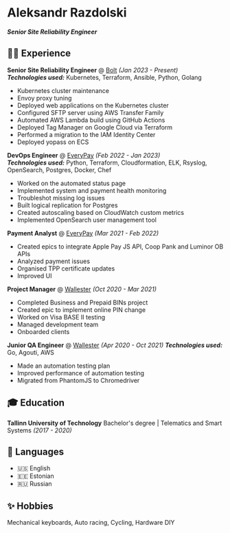 # Aleksandr Razdolski

**_Senior Site Reliability Engineer_**

## 🧑‍💻 Experience

**Senior Site Reliability Engineer** @ [Bolt](https://bolt.eu/) _(Jan 2023 - Present)_<br />
**_Technologies used:_** Kubernetes, Terraform, Ansible, Python, Golang

- Kubernetes cluster maintenance
- Envoy proxy tuning
- Deployed web applications on the Kubernetes cluster
- Configured SFTP server using AWS Transfer Family
- Automated AWS Lambda build using GitHub Actions
- Deployed Tag Manager on Google Cloud via Terraform
- Performed a migration to the IAM Identity Center
- Deployed yopass on ECS

**DevOps Engineer** @ [EveryPay](https://every-pay.com/) _(Feb 2022 - Jan 2023)_<br />
**_Technologies used:_** Python, Terraform, Cloudformation, ELK, Rsyslog, OpenSearch, Postgres, Docker, Chef

- Worked on the automated status page
- Implemented system and payment health monitoring
- Troubleshot missing log issues
- Built logical replication for Postgres
- Created autoscaling based on CloudWatch custom metrics
- Implemented OpenSearch user management tool

**Payment Analyst** @ [EveryPay](https://every-pay.com/) _(Mar 2021 - Feb 2022)_

- Created epics to integrate Apple Pay JS API, Coop Pank and Luminor OB APIs
- Analyzed payment issues
- Organised TPP certificate updates
- Improved UI

**Project Manager** @ [Wallester](https://wallester.com/) _(Oct 2020 - Mar 2021)_

- Completed Business and Prepaid BINs project
- Created epic to implement online PIN change
- Worked on Visa BASE II testing
- Managed development team
- Onboarded clients

**Junior QA Engineer** @ [Wallester](https://wallester.com/) _(Apr 2020 - Oct 2021)_
**_Technologies used:_** Go, Agouti, AWS

- Made an automation testing plan
- Improved performance of automation testing
- Migrated from PhantomJS to Chromedriver

## 🎓 Education

**Tallinn University of Technology**
Bachelor's degree | Telematics and Smart Systems _(2017 - 2020)_

## 💬 Languages

- 🇺🇸 English
- 🇪🇪 Estonian
- 🇷🇺 Russian

## ✨ Hobbies

Mechanical keyboards, Auto racing, Cycling, Hardware DIY
